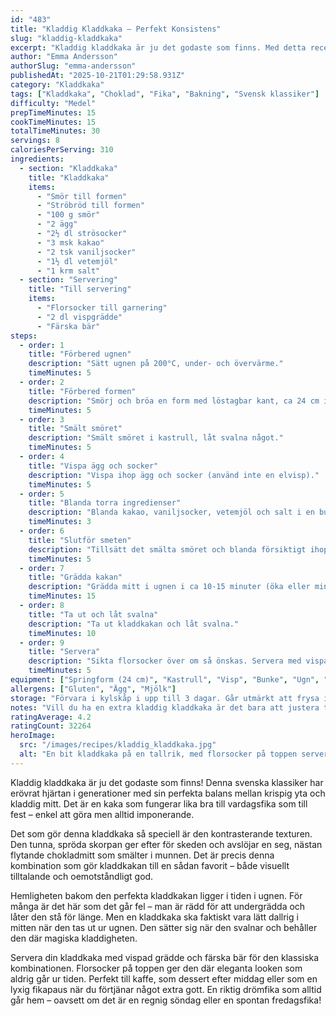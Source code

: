 ```yaml
---
id: "483"
title: "Kladdig Kladdkaka – Perfekt Konsistens"
slug: "kladdig-kladdkaka"
excerpt: "Kladdig kladdkaka är ju det godaste som finns. Med detta recept på kladdkaka får kakan perfekt krispig yta samtidigt som den är kladdig i mitten. Enkelt och gott!"
author: "Emma Andersson"
authorSlug: "emma-andersson"
publishedAt: "2025-10-21T01:29:58.931Z"
category: "Kladdkaka"
tags: ["Kladdkaka", "Choklad", "Fika", "Bakning", "Svensk klassiker"]
difficulty: "Medel"
prepTimeMinutes: 15
cookTimeMinutes: 15
totalTimeMinutes: 30
servings: 8
caloriesPerServing: 310
ingredients:
  - section: "Kladdkaka"
    title: "Kladdkaka"
    items:
      - "Smör till formen"
      - "Ströbröd till formen"
      - "100 g smör"
      - "2 ägg"
      - "2½ dl strösocker"
      - "3 msk kakao"
      - "2 tsk vaniljsocker"
      - "1½ dl vetemjöl"
      - "1 krm salt"
  - section: "Servering"
    title: "Till servering"
    items:
      - "Florsocker till garnering"
      - "2 dl vispgrädde"
      - "Färska bär"
steps:
  - order: 1
    title: "Förbered ugnen"
    description: "Sätt ugnen på 200°C, under- och övervärme."
    timeMinutes: 5
  - order: 2
    title: "Förbered formen"
    description: "Smörj och bröa en form med löstagbar kant, ca 24 cm i diameter (för 8 bitar) eller spänn fast ett bakplåtspapper på botten."
    timeMinutes: 5
  - order: 3
    title: "Smält smöret"
    description: "Smält smöret i kastrull, låt svalna något."
    timeMinutes: 5
  - order: 4
    title: "Vispa ägg och socker"
    description: "Vispa ihop ägg och socker (använd inte en elvisp)."
    timeMinutes: 5
  - order: 5
    title: "Blanda torra ingredienser"
    description: "Blanda kakao, vaniljsocker, vetemjöl och salt i en bunke och rör ner i äggblandningen."
    timeMinutes: 3
  - order: 6
    title: "Slutför smeten"
    description: "Tillsätt det smälta smöret och blanda försiktigt ihop till en jämn smet och häll sedan över smeten i formen."
    timeMinutes: 5
  - order: 7
    title: "Grädda kakan"
    description: "Grädda mitt i ugnen i ca 10-15 minuter (öka eller minska tiden vid behov beroende på hur kladdig du vill ha den)."
    timeMinutes: 15
  - order: 8
    title: "Ta ut och låt svalna"
    description: "Ta ut kladdkakan och låt svalna."
    timeMinutes: 10
  - order: 9
    title: "Servera"
    description: "Sikta florsocker över om så önskas. Servera med vispad grädde och färska bär."
    timeMinutes: 5
equipment: ["Springform (24 cm)", "Kastrull", "Visp", "Bunke", "Ugn", "Sikt"]
allergens: ["Gluten", "Ägg", "Mjölk"]
storage: "Förvara i kylskåp i upp till 3 dagar. Går utmärkt att frysa i 2 månader."
notes: "Vill du ha en extra kladdig kladdkaka är det bara att justera tiden i ugnen. Kortare tid = kladdigare kaka. Servera med vispgrädde och du har fixat en riktig drömfika!"
ratingAverage: 4.2
ratingCount: 32264
heroImage:
  src: "/images/recipes/kladdig_kladdkaka.jpg"
  alt: "En bit kladdkaka på en tallrik, med florsocker på toppen serverad med vispgrädde och färska hallon. Kladdkakan är perfekt kladdig i mitten."
---
```


Kladdig kladdkaka är ju det godaste som finns! Denna svenska klassiker har erövrat hjärtan i generationer med sin perfekta balans mellan krispig yta och kladdig mitt. Det är en kaka som fungerar lika bra till vardagsfika som till fest – enkel att göra men alltid imponerande.

Det som gör denna kladdkaka så speciell är den kontrasterande texturen. Den tunna, spröda skorpan ger efter för skeden och avslöjar en seg, nästan flytande chokladmitt som smälter i munnen. Det är precis denna kombination som gör kladdkakan till en sådan favorit – både visuellt tilltalande och oemotståndligt god.

Hemligheten bakom den perfekta kladdkakan ligger i tiden i ugnen. För många är det här som det går fel – man är rädd för att undergrädda och låter den stå för länge. Men en kladdkaka ska faktiskt vara lätt dallrig i mitten när den tas ut ur ugnen. Den sätter sig när den svalnar och behåller den där magiska kladdigheten.

Servera din kladdkaka med vispad grädde och färska bär för den klassiska kombinationen. Florsocker på toppen ger den där eleganta looken som aldrig går ur tiden. Perfekt till kaffe, som dessert efter middag eller som en lyxig fikapaus när du förtjänar något extra gott. En riktig drömfika som alltid går hem – oavsett om det är en regnig söndag eller en spontan fredagsfika!